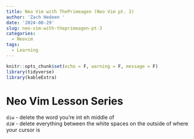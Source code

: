 ```yaml
---
title: Neo Vim with ThePrimeagen (Neo Vim pt. 3)
author: 'Zach Hedeen '
date: '2024-08-29'
slug: neo-vim-with-theprimeagen-pt-3
categories:
  - Neovim
tags:
  - Learning
---
```

```r
knitr::opts_chunk$set(echo = F, warning = F, message = F)
library(tidyverse)
library(kableExtra)
```

# Neo Vim Lesson Series

`diw` - delete the word you're int eh middle of  
`diW` - delete everything between the white spaces on the outside of where your cursor is